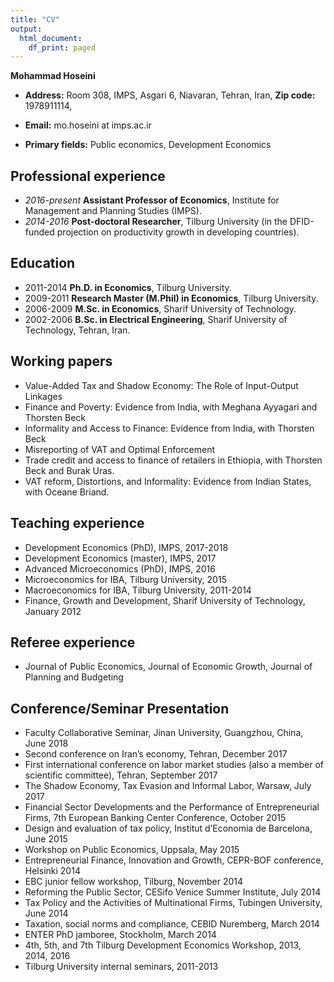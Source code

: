 ```yaml
---
title: "CV"
output:
  html_document:
    df_print: paged
---
```


__Mohammad Hoseini__

- __Address:__ Room 308, IMPS, Asgari 6, Niavaran, Tehran, Iran,  __Zip code:__ 1978911114,   
- __Email:__ mo.hoseini at imps.ac.ir 


- __Primary fields:__ Public economics, Development Economics  

    	
## Professional experience
- _2016-present_ __Assistant Professor of Economics__, Institute for Management and Planning Studies (IMPS).
- _2014-2016_ __Post-doctoral Researcher__, Tilburg University (in the DFID-funded projection on productivity growth in developing countries).

## Education
- 2011-2014 __Ph.D. in Economics__, Tilburg University.
- 2009-2011 __Research Master (M.Phil) in Economics__, Tilburg University.
- 2006-2009 __M.Sc. in Economics__, Sharif University of Technology.
- 2002-2006 __B.Sc. in Electrical Engineering__, Sharif University of Technology, Tehran, Iran.

## Working papers
- Value-Added Tax and Shadow Economy: The Role of Input-Output Linkages
- Finance and Poverty: Evidence from India, with Meghana Ayyagari and Thorsten Beck
- Informality and Access to Finance: Evidence from India, with Thorsten Beck
- Misreporting of VAT and Optimal Enforcement
- Trade credit and access to finance of retailers in Ethiopia, with Thorsten Beck and Burak Uras.
- VAT reform, Distortions, and Informality: Evidence from Indian States, with Oceane Briand.


## Teaching experience
- Development Economics (PhD),  IMPS, 2017-2018	
- Development Economics (master), IMPS, 2017	
- Advanced Microeconomics (PhD),  IMPS, 2016
- Microeconomics for IBA, Tilburg University, 2015
- Macroeconomics for IBA, Tilburg University, 2011-2014
- Finance, Growth and Development, Sharif University of Technology, January 2012


## Referee experience
- Journal of Public Economics, Journal of Economic Growth,  Journal of Planning and Budgeting

## Conference/Seminar Presentation
- Faculty Collaborative Seminar, Jinan University, Guangzhou, China, June 2018
- Second conference on Iran's economy, Tehran, December 2017 
- First international conference on labor market studies (also a member of scientific committee), Tehran, September 2017 
- The Shadow Economy, Tax Evasion and Informal Labor, Warsaw, July 2017
- Financial Sector Developments and the Performance of Entrepreneurial Firms, 7th European Banking Center Conference, October 2015
- Design and evaluation of tax policy, Institut d'Economia de Barcelona, June 2015  
- Workshop on Public Economics, Uppsala, May 2015 
- Entrepreneurial Finance, Innovation and Growth, CEPR-BOF conference, Helsinki 2014 
- EBC junior fellow workshop, Tilburg, November 2014 
- Reforming the Public Sector, CESifo Venice Summer Institute, July 2014
- Tax Policy and the Activities of Multinational Firms, Tubingen University, June 2014
- Taxation, social norms and compliance, CEBID Nuremberg, March 2014 
- ENTER PhD jamboree, Stockholm, March 2014 
- 4th, 5th, and 7th Tilburg Development Economics Workshop, 2013, 2014, 2016 
- Tilburg University internal seminars, 2011-2013 

